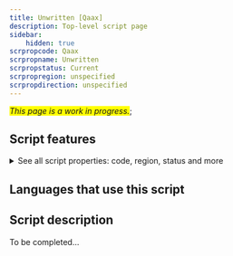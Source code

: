 ```yaml
---
title: Unwritten [Qaax]
description: Top-level script page
sidebar:
    hidden: true
scrpropcode: Qaax
scrpropname: Unwritten
scrpropstatus: Current
scrpropregion: unspecified
scrpropdirection: unspecified
---
```


<span style='background-color:yellow'>_This page is a work in progress._</span>;


## Script features

<details>
<summary> See all script properties: code, region, status and more</summary>
<ScriptInfo />
</details>

## Languages that use this script

<WsList script='Qaax' wsMax='5' />

## Script description

To be completed...

